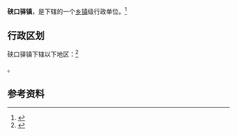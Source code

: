 {{中国乡级行政区|61/07/27/107/000}}

'''硖口驿镇'''，是{{PRC admin/fullname|61/07/27/107/000|3}}下辖的一个[[乡镇|乡镇]]级行政单位。<ref>{{PRC admin/ref sgc|{{PRC admin/parent|61/07/27/107/000}}}}</ref>

== 行政区划 ==

硖口驿镇下辖以下地区：<ref>{{PRC admin/ref sgc|61/07/27/107/000}}</ref>

{{PRC admin/children|61/07/27/107/000}}。

== 参考资料 ==

{{reflist}}

{{行政区划小作品}}
{{PRC admin/navcat|61/07/27/107/000}}